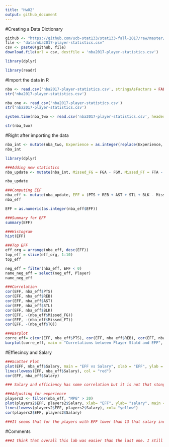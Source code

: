 ```yaml
---
title: "Hw02"
output: github_document
---
```

#Creating a Data Dictionary
```r
github <- "https://github.com/ucb-stat133/stat133-fall-2017/raw/master/"
file <- "data/nba2017-player-statistics.csv"
csv <- paste0(github, file)
download.file(url = csv, destfile = 'nba2017-player-statistics.csv')
```

```r
library(dplyr)
```

```r
library(readr)
```

#Import the data in R

```r
nba <- read.csv('nba2017-player-statistics.csv', stringsAsFactors = FALSE)
str('nba2017-player-statistics.csv')
```

```r
nba_one <- read_csv('nba2017-player-statistics.csv')
str('nba2017-player-statistics.csv')
```
```r
system.time(nba_two <- read.csv('nba2017-player-statistics.csv', header = TRUE,colClasses = c("character","character","factor" , "character", "double", "integer","integer","integer","integer","integer","integer","integer","integer","integer","integer","integer","integer","integer","integer","integer","integer","integer","integer","integer")))
```

```r
str(nba_two)
```
#Right after importing the data
```r
nba_int <- mutate(nba_two, Experience = as.integer(replace(Experience, Experience == "R" , 0)))
nba_int

```

```r
library(dplyr)
```

```r
###Adding new statistics
nba_update <- mutate(nba_int, Missed_FG = FGA - FGM, Missed_FT = FTA - FTM, PTS = (3 * Points3 )+ (2 * Points2) + FTM, REB = OREB + DREB, MPG = MIN/GP)

nba_update
```

```r
###Computing EEF
nba_eff <- mutate(nba_update, EFF = (PTS + REB + AST + STL + BLK - Missed_FG - Missed_FT - TO) / GP)
nba_eff
```

```r
EFF = as.numeric(as.integer(nba_eff$EFF))
```

```r
###Summary for EFF
summary(EFF)
```

```r
###Histogram
hist(EFF)
```

```r
###Top EFF
eff_org = arrange(nba_eff, desc(EFF))
top_eff = slice(eff_org, 1:10)
top_eff
```

```r
neg_eff = filter(nba_eff, EFF < 0)
name_neg_eff = select(neg_eff, Player)
name_neg_eff
```

```r
###Correlation
cor(EFF, nba_eff$PTS)
cor(EFF, nba_eff$REB)
cor(EFF, nba_eff$AST)
cor(EFF, nba_eff$STL)
cor(EFF, nba_eff$BLK)
cor(EFF, -(nba_eff$Missed_FG))
cor(EFF, -(nba_eff$Missed_FT))
cor(EFF, -(nba_eff$TO))
```
```r
###Barplot
corre_eff= c(cor(EFF, nba_eff$PTS), cor(EFF, nba_eff$REB), cor(EFF, nba_eff$AST), cor(EFF, nba_eff$STL), cor(EFF, nba_eff$BLK), cor(EFF, -(nba_eff$Missed_FG)), cor(EFF, -(nba_eff$Missed_FT)), cor(EFF, -(nba_eff$TO)))
barplot(corre_eff, main = "Correlations between Player Statd and EFF", names.arg = c("PTS", "REB", "STL", "AST", "BLK", "Missed_FT", "Missed_FG", "TO"), cex.names = .4)
```

#Effiecincy and Salary
```r
###Scatter Plot
plot(EFF, nba_eff$Salary, main = "EFF vs Salary", xlab = "EFF", ylab = "Salary")
lines(lowess(EFF, nba_eff$Salary), col = "red")
cor(EFF, nba_eff$Salary)
```
```r
### Salary and efficiency has some correlation but it is not that stong. There are a lot of points on the graph that are far from the lowess line and the correlation coefficient is less than .7. Many Players have a high EFF but a much lower salary then the lowess line projects. 
```

```r
###Adjusting for experience
players2 <- filter(nba_eff, "MPG" > 20)
plot(players2$EFF, players2$Salary, xlab= "EFF", ylab= "salary", main ="Experienced players EFF vs. Salary")
lines(lowess(players2$EFF, players2$Salary), col= "yellow")
cor(players2$EFF, players2$Salary)
```
```r
###It seems that for the players with EFF lower than 13 that salary increases minimally for increase in EFF. However, after 13 each EFF increase increases salary greatly. The correlation coefficient is similar to the last graph so that leads me to believe that EFF is still not the best indicator of Salary.
```

#Comments

```r
###I think that overall this lab was easier than the last one. I still needed to refer to slides and the internet for some syntax help but in general I was able to complete this lab pretty efficiently. I completed this lab in about 4 hours and the most consuming part was probably figuring out how to change the vectors into numeric vectors. I think understood this lab pretty well and it wasn't too frustrating. I'm proud that I could properly sort through the data and take the appropiate items out of the data set and put them on a graph or some other sort of analysis.
```

